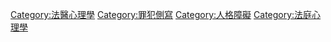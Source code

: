 {{Cat main|精神病學模式 (犯罪學)}}

[[Category:法醫心理學|Category:法醫心理學]]
[[Category:罪犯側寫|Category:罪犯側寫]]
[[Category:人格障礙|Category:人格障礙]]
[[Category:法庭心理學|Category:法庭心理學]]